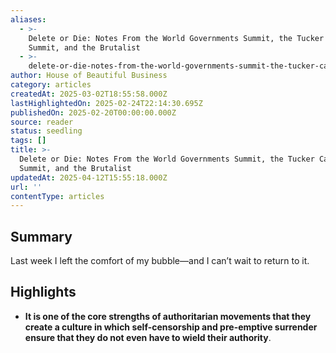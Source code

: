 ```yaml
---
aliases:
  - >-
    Delete or Die: Notes From the World Governments Summit, the Tucker Carlson
    Summit, and the Brutalist
  - >-
    delete-or-die-notes-from-the-world-governments-summit-the-tucker-carlson-summit-and-the-brutalist
author: House of Beautiful Business
category: articles
createdAt: 2025-03-02T18:55:58.000Z
lastHighlightedOn: 2025-02-24T22:14:30.695Z
publishedOn: 2025-02-20T00:00:00.000Z
source: reader
status: seedling
tags: []
title: >-
  Delete or Die: Notes From the World Governments Summit, the Tucker Carlson
  Summit, and the Brutalist
updatedAt: 2025-04-12T15:55:18.000Z
url: ''
contentType: articles
---
```

## Summary

Last week I left the comfort of my bubble—and I can’t wait to return to it.

## Highlights

- **It is one of the core strengths of authoritarian movements that they create a culture in which self-censorship and pre-emptive surrender ensure that they do not even have to wield their authority**.
